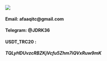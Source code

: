 
![](contacts.jpg)

#### Email: afaaqitc@gmail.com
#### Telegram: @JDRK36
#### USDT_TRC20 : 
##### TQLyHDUvzcRBZKjVcfu5Zhm7iQVxRuw9mK




